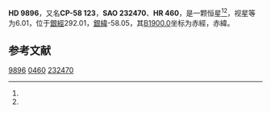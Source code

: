 {{Starbox begin
| name = HD 9896
}}
{{Starbox observe
| epoch = [[J2000.0|J2000.0]]
| constell = {{星座名待查}}<ref name=SIMBAD>{{cite web
 | url=http://simbad.u-strasbg.fr/simbad/sim-id?Ident=HR+460
 | title =Pulsating variable Star
 | publisher=Centre de Données astronomiques de Strasbourg
 | work=SIMBAD
 | accessdate=2012-07-13}}</ref><ref name=DATA>{{cite web
 | url=http://vizier.u-strasbg.fr/viz-bin/VizieR-5?-out.add=.&-source=5050&-corr=PK=HR&-out.max=9999&HR=460
 | title=VizieR Detailed Page
 | accessdate=2012-07-13
 | archive-date=2016-03-05
 | archive-url=https://web.archive.org/web/20160305220304/http://vizier.u-strasbg.fr/viz-bin/VizieR-5?-out.add=.&-source=5050&-corr=PK=HR&-out.max=9999&HR=460
 | dead-url=no
 }}</ref>
| 星官 = 
| ra = {{RA|1|35|15.2}}<ref name=SIMBAD /><ref name=DATA />
| dec = {{DEC|-58|8|22}}<ref name=SIMBAD /><ref name=DATA />
| appmag_v = 6.01<ref name=SIMBAD /><ref name=DATA />
}}
{{Starbox character
| class = F2V<ref name=SIMBAD /><ref name=DATA />
| b-v = 0.38<ref name=SIMBAD /><ref name=DATA />
| u-b = <ref name=SIMBAD /><ref name=DATA />
| r-i = <ref name=SIMBAD /><ref name=DATA />
| variable = 
}}
{{Starbox astrometry
| radial_v = 
| prop_mo_ra = 1
| parallax = 0.011
| p_error = 
}}
{{Starbox catalog
| names =CP-58 123，[[SAO星表|SAO]] 232470，[[HD星表|HD]] 9896，[[HR星表|HR]] 460}}
{{Starbox reference |Simbad=HR+460}}
{{Starbox end}}

'''HD 9896'''，又名'''CP-58 123'''，'''SAO 232470'''、'''HR 460'''，是一颗恒星<ref name=SIMBAD /><ref name=DATA />，视星等为6.01，位于[[銀道座標系|銀經]]292.01，[[銀道座標系|銀緯]]-58.05，其[[B1900.0|B1900.0]]坐标为赤經{{RA|1|31|30.3}}，赤緯{{DEC|-58|-58.05|0}}。

== 参考文献 ==
{{reflist}}

{{star-stub}}

[[Category:HD和HDE天體|9896]]
[[Category:HR天體|0460]]
[[Category:SAO天體|232470]]